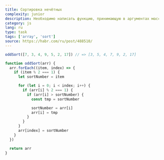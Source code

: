 ```yaml
---
title: Сортировка нечётных
complexity: junior
description: Необходимо написать функцию, принимающую в аргументах массив и возвращающую новый массив, в котором отсортированы все нечетные числа по возрастанию, в то время как чётные остаются на своих местах.
category: js
lang: ru
type: task
tags: ['array', 'sort']
source: https://habr.com/ru/post/488510/
---
```


```js example
oddSort([7, 3, 4, 9, 5, 2, 17]) // => [3, 5, 4, 7, 9, 2, 17]
```

```js answer
function oddSort(arr) {
  arr.forEach((item, index) => {
    if (item % 2 === 1) {
      let sortNumber = item

      for (let i = 0; i < index; i++) {
        if (arr[i] % 2 === 1) {
          if (arr[i] > sortNumber) {
            const tmp = sortNumber

            sortNumber = arr[i]
            arr[i] = tmp
          }
        }
      }
      arr[index] = sortNumber
    }
  })

  return arr
}
```
